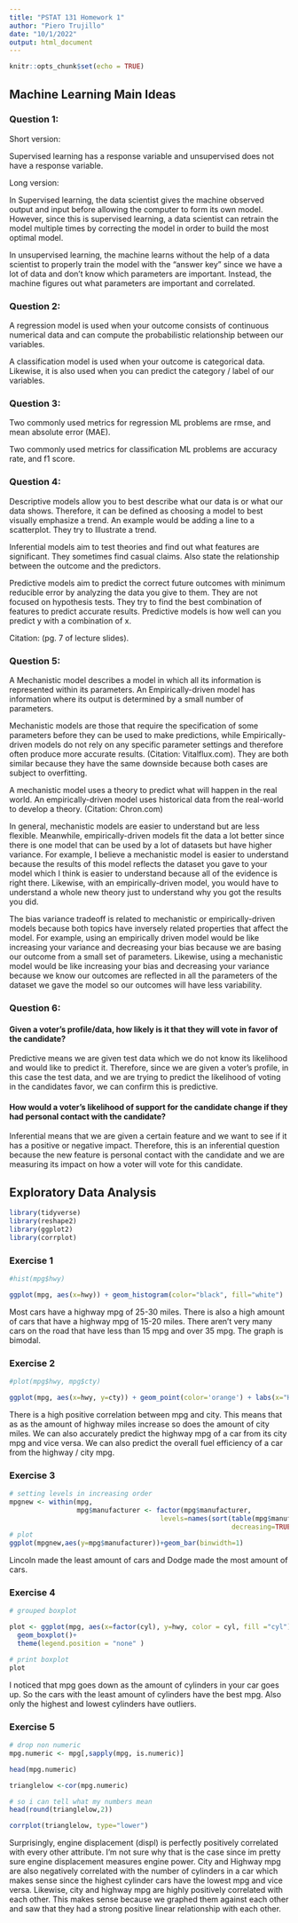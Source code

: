 ```yaml
---
title: "PSTAT 131 Homework 1"
author: "Piero Trujillo"
date: "10/1/2022"
output: html_document
---
```


```r
knitr::opts_chunk$set(echo = TRUE)
```

## Machine Learning Main Ideas

### Question 1:

Short version:

Supervised learning has a response variable and unsupervised does not have a response variable.

Long version:

In Supervised learning, the data scientist gives the machine observed output and input before allowing the computer to form its own model. However, since this is supervised learning, a data scientist can retrain the model multiple times by correcting the model in order to build the most optimal model.

In unsupervised learning, the machine learns without the help of a data scientist to properly train the model with the “answer key” since we have a lot of data and don’t know which parameters are important. Instead, the machine figures out what parameters are important and correlated.

### Question 2:

A regression model is used when your outcome consists of continuous numerical data and can compute the probabilistic relationship between our variables. 

A classification model is used when your outcome is categorical data. Likewise, it is also used when you can predict the category / label of our variables.


### Question 3: 

Two commonly used metrics for regression ML problems are rmse, and mean absolute error (MAE).

Two commonly used metrics for classification ML problems are accuracy rate, and f1 score.

### Question 4:

Descriptive models allow you to best describe what our data is or what our data shows. Therefore, it can be defined as choosing a model to best visually emphasize a trend. An example would be adding a line to a scatterplot. They try to Illustrate a trend.

Inferential models aim to test theories and find out what features are significant. They sometimes find casual claims. Also state the relationship between the outcome and the predictors.

Predictive models aim to predict the correct future outcomes with minimum reducible error by analyzing the data you give to them. They are not focused on hypothesis tests. They try to find the best combination of features to predict accurate results. Predictive models is how well can you predict y with a combination of x.

Citation: (pg. 7 of lecture slides).


### Question 5:


A Mechanistic model describes a model in which all its information is represented within its parameters. An Empirically-driven model has information where its output is determined by a small number of parameters.

Mechanistic models are those that require the specification of some parameters before they can be used to make predictions, while Empirically-driven models do not rely on any specific parameter settings and therefore often produce more accurate results. (Citation: Vitalflux.com). They are both similar because they have the same downside because both cases are subject to overfitting. 

A mechanistic model uses a theory to predict what will happen in the real world. An empirically-driven model uses historical data from the real-world to develop a theory. (Citation: Chron.com)

In general, mechanistic models are easier to understand but are less flexible. Meanwhile, empirically-driven models fit the data a lot better since there is one model that can be used by a lot of datasets but have higher variance. For example, I believe a mechanistic model is easier to understand because the results of this model reflects the dataset you gave to your model which I think is easier to understand because all of the evidence is right there. Likewise, with an empirically-driven model, you would have to understand a whole new theory just to understand why you got the results you did.

The bias variance tradeoff is related to mechanistic or empirically-driven models because both topics have inversely related properties that affect the model. For example, using an empirically driven model would be like increasing your variance and decreasing your bias because we are basing our outcome from a small set of parameters. Likewise, using a mechanistic model would be like increasing your bias and decreasing your variance because we know our outcomes are reflected in all the parameters of the dataset we gave the model so our outcomes will have less variability.


### Question 6:


#### Given a voter’s profile/data, how likely is it that they will vote in favor of the candidate?
 
 
Predictive means we are given test data which we do not know its likelihood and would like to predict it. Therefore, since we are given a voter’s profile, in this case the test data, and we are trying to predict the likelihood of voting in the candidates favor, we can confirm this is predictive.
 
 
#### How would a voter’s likelihood of support for the candidate change if they had personal contact with the candidate?


Inferential means that we are given a certain feature and we want to see if it has a positive or negative impact. Therefore, this is an inferential question because the new feature is personal contact with the candidate and we are measuring its impact on how a voter will vote for this candidate.

## Exploratory Data Analysis

```r
library(tidyverse)
library(reshape2)
library(ggplot2)
library(corrplot)
```


### Exercise 1

```r
#hist(mpg$hwy)

ggplot(mpg, aes(x=hwy)) + geom_histogram(color="black", fill="white")
```

Most cars have a highway mpg of 25-30 miles. There is also a high amount of cars that have a highway mpg of 15-20 miles. There aren't very many cars on the road that have less than 15 mpg and over 35 mpg. The graph is bimodal.

### Exercise 2

```r
#plot(mpg$hwy, mpg$cty)

ggplot(mpg, aes(x=hwy, y=cty)) + geom_point(color='orange') + labs(x="Highway MPG", y="City MPG", title="HWY vs CTY MPG")
```

There is a high positive correlation between mpg and city. This means that as as the amount of highway miles increase so does the amount of city miles. We can also accurately predict the highway mpg of a car from its city mpg and vice versa. We can also predict the overall fuel efficiency of a car from the highway / city mpg.


### Exercise 3

```r
# setting levels in increasing order
mpgnew <- within(mpg, 
                 mpg$manufacturer <- factor(mpg$manufacturer, 
                                      levels=names(sort(table(mpg$manufacturer), 
                                                        decreasing=TRUE))))
# plot
ggplot(mpgnew,aes(y=mpg$manufacturer))+geom_bar(binwidth=1)
```

Lincoln made the least amount of cars and Dodge made the most amount of cars.


### Exercise 4

```r
# grouped boxplot

plot <- ggplot(mpg, aes(x=factor(cyl), y=hwy, color = cyl, fill ="cyl"))+
  geom_boxplot()+
  theme(legend.position = "none" )

# print boxplot
plot
```

I noticed that mpg goes down as the amount of cylinders in your car goes up. So the cars with the least amount of cylinders have the best mpg. Also only the highest and lowest cylinders have outliers.


### Exercise 5

```r
# drop non numeric
mpg.numeric <- mpg[,sapply(mpg, is.numeric)]

head(mpg.numeric) 

trianglelow <-cor(mpg.numeric)

# so i can tell what my numbers mean
head(round(trianglelow,2)) 

corrplot(trianglelow, type="lower")
```


Surprisingly, engine displacement (displ) is perfectly positively correlated with every other attribute. I'm not sure why that is the case since im pretty sure engine displacement measures engine power. City and Highway mpg are also negatively correlated with the number of cylinders in a car which makes sense since the highest cylinder cars have the lowest mpg and vice versa. Likewise, city and highway mpg are highly positively correlated with each other. This makes sense because we graphed them against each other and saw that they had a strong positive linear relationship with each other.